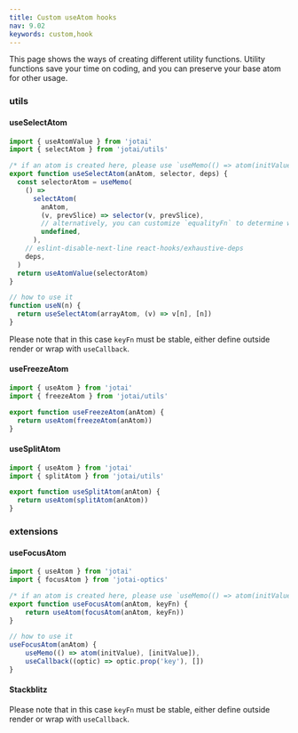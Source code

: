 ```yaml
---
title: Custom useAtom hooks
nav: 9.02
keywords: custom,hook
---
```


This page shows the ways of creating different utility functions. Utility functions save your time on coding, and you can preserve your base atom for other usage.

### utils

#### useSelectAtom

```js
import { useAtomValue } from 'jotai'
import { selectAtom } from 'jotai/utils'

/* if an atom is created here, please use `useMemo(() => atom(initValue), [initValue])` instead. */
export function useSelectAtom(anAtom, selector, deps) {
  const selectorAtom = useMemo(
    () =>
      selectAtom(
        anAtom,
        (v, prevSlice) => selector(v, prevSlice),
        // alternatively, you can customize `equalityFn` to determine when it will rerender
        undefined,
      ),
    // eslint-disable-next-line react-hooks/exhaustive-deps
    deps,
  )
  return useAtomValue(selectorAtom)
}

// how to use it
function useN(n) {
  return useSelectAtom(arrayAtom, (v) => v[n], [n])
}
```

Please note that in this case `keyFn` must be stable, either define outside render or wrap with `useCallback`.

#### useFreezeAtom

```js
import { useAtom } from 'jotai'
import { freezeAtom } from 'jotai/utils'

export function useFreezeAtom(anAtom) {
  return useAtom(freezeAtom(anAtom))
}
```

#### useSplitAtom

```js
import { useAtom } from 'jotai'
import { splitAtom } from 'jotai/utils'

export function useSplitAtom(anAtom) {
  return useAtom(splitAtom(anAtom))
}
```

### extensions

#### useFocusAtom

```js
import { useAtom } from 'jotai'
import { focusAtom } from 'jotai-optics'

/* if an atom is created here, please use `useMemo(() => atom(initValue), [initValue])` instead. */
export function useFocusAtom(anAtom, keyFn) {
    return useAtom(focusAtom(anAtom, keyFn))
}

// how to use it
useFocusAtom(anAtom) {
    useMemo(() => atom(initValue), [initValue]),
    useCallback((optic) => optic.prop('key'), [])
}
```

#### Stackblitz

<Stackblitz id="vitejs-vite-ge1mah" file="src%2FApp.tsx" />

Please note that in this case `keyFn` must be stable, either define outside render or wrap with `useCallback`.
